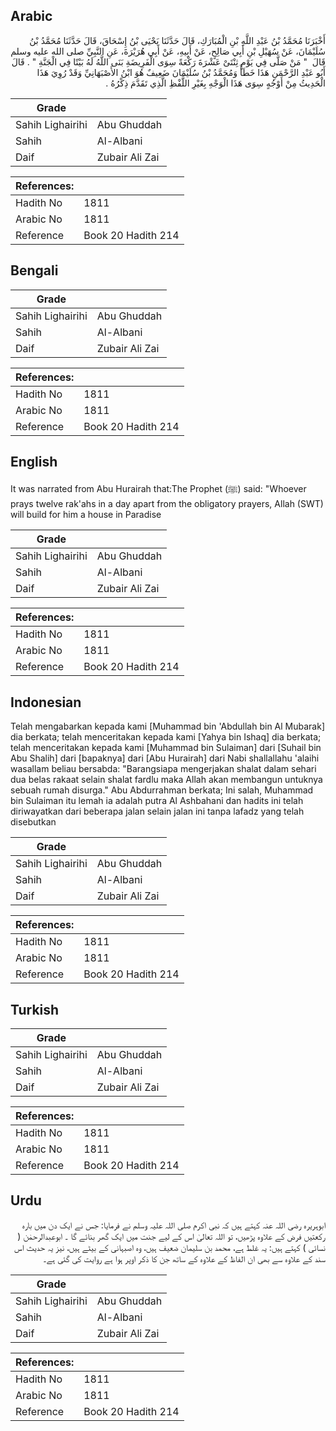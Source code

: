 ## Arabic


<div dir="rtl" lang="ar" style={{fontSize:'larger',backgroundColor:'#f8f9fa',padding:20}}>
أَخْبَرَنَا مُحَمَّدُ بْنُ عَبْدِ اللَّهِ بْنِ الْمُبَارَكِ، قَالَ حَدَّثَنَا يَحْيَى بْنُ إِسْحَاقَ، قَالَ حَدَّثَنَا مُحَمَّدُ بْنُ سُلَيْمَانَ، عَنْ سُهَيْلِ بْنِ أَبِي صَالِحٍ، عَنْ أَبِيهِ، عَنْ أَبِي هُرَيْرَةَ، عَنِ النَّبِيِّ صلى الله عليه وسلم قَالَ ‏ "‏ مَنْ صَلَّى فِي يَوْمٍ ثِنْتَىْ عَشْرَةَ رَكْعَةً سِوَى الْفَرِيضَةِ بَنَى اللَّهُ لَهُ بَيْتًا فِي الْجَنَّةِ ‏"‏ ‏.‏ قَالَ أَبُو عَبْدِ الرَّحْمَنِ هَذَا خَطَأٌ وَمُحَمَّدُ بْنُ سُلَيْمَانَ ضَعِيفٌ هُوَ ابْنُ الأَصْبَهَانِيِّ وَقَدْ رُوِيَ هَذَا الْحَدِيثُ مِنْ أَوْجُهٍ سِوَى هَذَا الْوَجْهِ بِغَيْرِ اللَّفْظِ الَّذِي تَقَدَّمَ ذِكْرُهُ ‏.‏
</div>
<div style={{backgroundColor:'#f8f9fa',padding:20, marginBottom: 10}}><table> <thead> <tr> <th>Grade</th> <th></th> </tr> </thead> <tbody> <tr><td>Sahih Lighairihi</td><td>Abu Ghuddah</td></tr><tr><td>Sahih</td><td>Al-Albani</td></tr><tr><td>Daif</td><td>Zubair Ali Zai</td></tr></tbody></table><table> <thead> <tr> <th>References:</th> <th></th> </tr> </thead> <tbody><tr><td>Hadith No</td><td>1811</td></tr><tr><td>Arabic No</td><td>1811</td></tr><tr><td>Reference</td><td>Book 20 Hadith 214</td></tr></tbody></table></div>

## Bengali


<div dir="ltr" lang="bn" style={{fontSize:'larger',backgroundColor:'#f8f9fa',padding:20}}>

</div>
<div style={{backgroundColor:'#f8f9fa',padding:20, marginBottom: 10}}><table> <thead> <tr> <th>Grade</th> <th></th> </tr> </thead> <tbody> <tr><td>Sahih Lighairihi</td><td>Abu Ghuddah</td></tr><tr><td>Sahih</td><td>Al-Albani</td></tr><tr><td>Daif</td><td>Zubair Ali Zai</td></tr></tbody></table><table> <thead> <tr> <th>References:</th> <th></th> </tr> </thead> <tbody><tr><td>Hadith No</td><td>1811</td></tr><tr><td>Arabic No</td><td>1811</td></tr><tr><td>Reference</td><td>Book 20 Hadith 214</td></tr></tbody></table></div>

## English


<div dir="ltr" lang="en" style={{fontSize:'larger',backgroundColor:'#f8f9fa',padding:20}}>
It was narrated from Abu Hurairah that:The Prophet (ﷺ) said: "Whoever prays twelve rak'ahs in a day apart from the obligatory prayers, Allah (SWT) will build for him a house in Paradise
</div>
<div style={{backgroundColor:'#f8f9fa',padding:20, marginBottom: 10}}><table> <thead> <tr> <th>Grade</th> <th></th> </tr> </thead> <tbody> <tr><td>Sahih Lighairihi</td><td>Abu Ghuddah</td></tr><tr><td>Sahih</td><td>Al-Albani</td></tr><tr><td>Daif</td><td>Zubair Ali Zai</td></tr></tbody></table><table> <thead> <tr> <th>References:</th> <th></th> </tr> </thead> <tbody><tr><td>Hadith No</td><td>1811</td></tr><tr><td>Arabic No</td><td>1811</td></tr><tr><td>Reference</td><td>Book 20 Hadith 214</td></tr></tbody></table></div>

## Indonesian


<div dir="ltr" lang="id" style={{fontSize:'larger',backgroundColor:'#f8f9fa',padding:20}}>
Telah mengabarkan kepada kami [Muhammad bin 'Abdullah bin Al Mubarak] dia berkata; telah menceritakan kepada kami [Yahya bin Ishaq] dia berkata; telah menceritakan kepada kami [Muhammad bin Sulaiman] dari [Suhail bin Abu Shalih] dari [bapaknya] dari [Abu Hurairah] dari Nabi shallallahu 'alaihi wasallam beliau bersabda: "Barangsiapa mengerjakan shalat dalam sehari dua belas rakaat selain shalat fardlu maka Allah akan membangun untuknya sebuah rumah disurga." Abu Abdurrahman berkata; Ini salah, Muhammad bin Sulaiman itu lemah ia adalah putra Al Ashbahani dan hadits ini telah diriwayatkan dari beberapa jalan selain jalan ini tanpa lafadz yang telah disebutkan
</div>
<div style={{backgroundColor:'#f8f9fa',padding:20, marginBottom: 10}}><table> <thead> <tr> <th>Grade</th> <th></th> </tr> </thead> <tbody> <tr><td>Sahih Lighairihi</td><td>Abu Ghuddah</td></tr><tr><td>Sahih</td><td>Al-Albani</td></tr><tr><td>Daif</td><td>Zubair Ali Zai</td></tr></tbody></table><table> <thead> <tr> <th>References:</th> <th></th> </tr> </thead> <tbody><tr><td>Hadith No</td><td>1811</td></tr><tr><td>Arabic No</td><td>1811</td></tr><tr><td>Reference</td><td>Book 20 Hadith 214</td></tr></tbody></table></div>

## Turkish


<div dir="ltr" lang="tr" style={{fontSize:'larger',backgroundColor:'#f8f9fa',padding:20}}>

</div>
<div style={{backgroundColor:'#f8f9fa',padding:20, marginBottom: 10}}><table> <thead> <tr> <th>Grade</th> <th></th> </tr> </thead> <tbody> <tr><td>Sahih Lighairihi</td><td>Abu Ghuddah</td></tr><tr><td>Sahih</td><td>Al-Albani</td></tr><tr><td>Daif</td><td>Zubair Ali Zai</td></tr></tbody></table><table> <thead> <tr> <th>References:</th> <th></th> </tr> </thead> <tbody><tr><td>Hadith No</td><td>1811</td></tr><tr><td>Arabic No</td><td>1811</td></tr><tr><td>Reference</td><td>Book 20 Hadith 214</td></tr></tbody></table></div>

## Urdu


<div dir="rtl" lang="ur" style={{fontSize:'larger',backgroundColor:'#f8f9fa',padding:20}}>
ابوہریرہ رضی اللہ عنہ کہتے ہیں کہ نبی اکرم صلی اللہ علیہ وسلم نے فرمایا: جس نے ایک دن میں بارہ رکعتیں فرض کے علاوہ پڑھیں، تو اللہ تعالیٰ اس کے لیے جنت میں ایک گھر بنائے گا ۔ ابوعبدالرحمٰن ( نسائی ) کہتے ہیں: یہ غلط ہے، محمد بن سلیمان ضعیف ہیں، وہ اصبہانی کے بیٹے ہیں، نیز یہ حدیث اس سند کے علاوہ سے بھی ان الفاظ کے علاوہ کے ساتھ جن کا ذکر اوپر ہوا ہے روایت کی گئی ہے۔
</div>
<div style={{backgroundColor:'#f8f9fa',padding:20, marginBottom: 10}}><table> <thead> <tr> <th>Grade</th> <th></th> </tr> </thead> <tbody> <tr><td>Sahih Lighairihi</td><td>Abu Ghuddah</td></tr><tr><td>Sahih</td><td>Al-Albani</td></tr><tr><td>Daif</td><td>Zubair Ali Zai</td></tr></tbody></table><table> <thead> <tr> <th>References:</th> <th></th> </tr> </thead> <tbody><tr><td>Hadith No</td><td>1811</td></tr><tr><td>Arabic No</td><td>1811</td></tr><tr><td>Reference</td><td>Book 20 Hadith 214</td></tr></tbody></table></div>